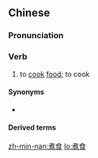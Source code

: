 ==Chinese==
{{zh-forms}}

===Pronunciation===
{{zh-pron
|c=zyu2 sik6
|h=pfs=chú-sṳ̍t
|mn=xm,tw:chú-chia̍h/qz:chír-chia̍h/zz:chí-chia̍h
|cat=v
}}

===Verb===
{{zh-verb}}

# {{lb|zh|Cantonese|Hakka|Min}} to [[cook]] [[food]]; to cook

====Synonyms====
* {{zh-l|煮飯}}

====Derived terms====
{{zh-der|煮食爐}}

[[zh-min-nan:煮食]]
[[lo:煮食]]